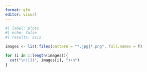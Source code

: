```yaml
---
format: gfm
editor: visual
---
```


```r
#| label: plots
#| echo: false
#| results: asis

images <- list.files(pattern = "*.jpg|*.png", full.names = T)

for (i in 1:length(images)){
  cat("\n![](", images[i], ")\n")
}
```
